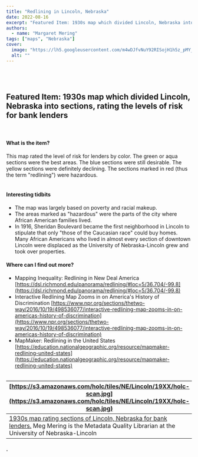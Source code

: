 ```yaml
---
title: "Redlining in Lincoln, Nebraska"
date: 2022-08-16
excerpt: "Featured Item: 1930s map which divided Lincoln, Nebraska into sections, rating the levels of risk for bank lenders What is the item?"
authors:
  - name: "Margaret Mering"
tags: ["maps", "Nebraska"]
cover:
  image: "https://lh5.googleusercontent.com/m4wDJfvNuY92RISojH1h5z_pMY_LUdXu7NUB838a0oke6JY_YqwheY-O001BOLmavTBwRkwzdEnK84AeRLQCRpVWcrMZyYAGWTE0kxYSM5hxU1N8hoYWwWnMw_AAQQgJVwH2i7xAF3y8Y5InHVY3Oic=w592-h640"
  alt: ""
---
```


<br/><br/>

## Featured Item: 1930s map which divided Lincoln, Nebraska into sections, rating the levels of risk for bank lenders

<br/>

#### What is the item?

This map rated the level of risk for lenders by color. The green or aqua sections were the best areas. The blue sections were still desirable. The yellow sections were definitely declining. The sections marked in red (thus the term "redlining") were hazardous. <br/><br/>

#### Interesting tidbits



- The map was largely based on poverty and racial makeup.
- The areas marked as "hazardous" were the parts of the city where African American families lived.
- In 1916, Sheridan Boulevard became the first neighborhood in Lincoln to stipulate that only "those of the Caucasian race" could buy homes. Many African Americans who lived in almost every section of downtown Lincoln were displaced as the University of Nebraska-Lincoln grew and took over properties.



#### Where can I find out more?


- Mapping Inequality: Redlining in New Deal America [https://dsl.richmond.edu/panorama/redlining/#loc=5/36.704/-99.8](https://dsl.richmond.edu/panorama/redlining/#loc=5/36.704/-99.8)
- Interactive Redlining Map Zooms in on America's History of Discrimination [https://www.npr.org/sections/thetwo-way/2016/10/19/498536077/interactive-redlining-map-zooms-in-on-americas-history-of-discrimination](https://www.npr.org/sections/thetwo-way/2016/10/19/498536077/interactive-redlining-map-zooms-in-on-americas-history-of-discrimination)
- MapMaker: Redlining in the United States [https://education.nationalgeographic.org/resource/mapmaker-redlining-united-states](https://education.nationalgeographic.org/resource/mapmaker-redlining-united-states)
<br/><br/>

| [https://s3.amazonaws.com/holc/tiles/NE/Lincoln/19XX/holc-scan.jpg](https://s3.amazonaws.com/holc/tiles/NE/Lincoln/19XX/holc-scan.jpg) |
| --- |
| [1930s map rating sections of Lincoln, Nebraska for bank lenders.](https://s3.amazonaws.com/holc/tiles/NE/Lincoln/19XX/holc-scan.jpg) Meg Mering is the Metadata Quality Librarian at the University of Nebraska-Lincoln |


#### .

<br/>

